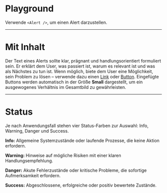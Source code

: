 # Playground

Verwende `<Alert />`, um einen Alert darzustellen.

<LiveCodeEditor />

---

# Mit Inhalt

Der Text eines Alerts sollte klar, prägnant und handlungsorientiert formuliert
sein. Er erklärt dem User, was passiert ist, warum es relevant ist und was als
Nächstes zu tun ist. Wenn möglich, biete dem User eine Möglichkeit, sein Problem
zu lösen – verwende dazu einen
[Link](/03-components/navigation/link/overview) oder [Button](/03-components/actions/button/overview). Eingefügte Buttons werden automatisch in der Größe **Small** dargestellt, um ein ausgewogenes Verhältnis im Gesamtbild zu gewährleisten.

<LiveCodeEditor example="with-content" editorCollapsed />

---

# Status

Je nach Anwendungsfall stehen vier Status-Farben zur Auswahl: Info, Warning,
Danger und Success.

<LiveCodeEditor example="status" editorCollapsed />

**Info:** Allgemeine Systemzustände oder laufende Prozesse, die keine Aktion
erfordern.

**Warning:** Hinweise auf mögliche Risiken mit einer klaren Handlungsempfehlung.

**Danger:** Akute Fehlerzustände oder kritische Probleme, die sofortige
Aufmerksamkeit erfordern.

**Success:** Abgeschlossene, erfolgreiche oder positiv bewertete Zustände.
